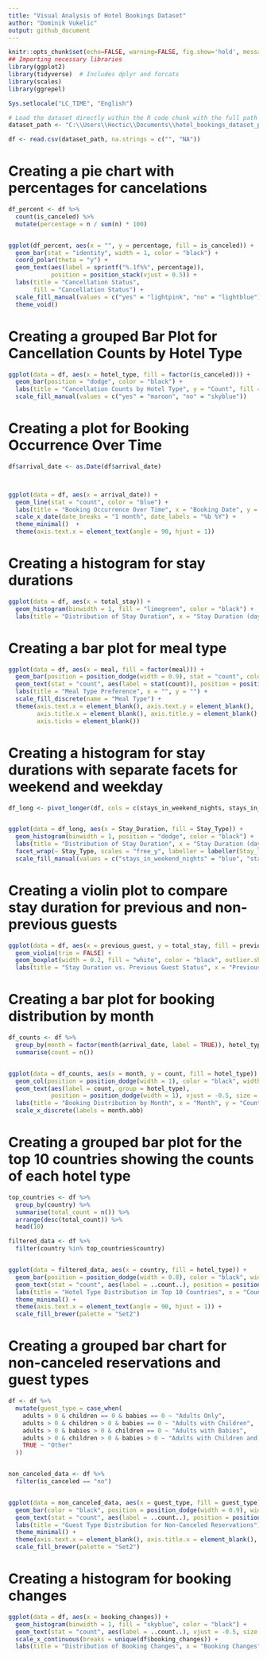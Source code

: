 ```yaml
---
title: "Visual Analysis of Hotel Bookings Dataset"
author: "Dominik Vukelic"
output: github_document
---
```


```r
knitr::opts_chunk$set(echo=FALSE, warning=FALSE, fig.show='hold', message=FALSE)
## Importing necessary libraries
library(ggplot2)
library(tidyverse)  # Includes dplyr and forcats
library(scales)
library(ggrepel)

Sys.setlocale("LC_TIME", "English")
```

```r
# Load the dataset directly within the R code chunk with the full path
dataset_path <- "C:\\Users\\Hectic\\Documents\\hotel_bookings_dataset_project\\cleaned_starting_file\\hotel_bookings_cleaned.csv"

df <- read.csv(dataset_path, na.strings = c("", "NA"))
```

# Creating a pie chart with percentages for cancelations

```r

df_percent <- df %>%
  count(is_canceled) %>%
  mutate(percentage = n / sum(n) * 100)


ggplot(df_percent, aes(x = "", y = percentage, fill = is_canceled)) +
  geom_bar(stat = "identity", width = 1, color = "black") +
  coord_polar(theta = "y") +
  geom_text(aes(label = sprintf("%.1f%%", percentage)),
            position = position_stack(vjust = 0.5)) +
  labs(title = "Cancellation Status",
       fill = "Cancellation Status") +
  scale_fill_manual(values = c("yes" = "lightpink", "no" = "lightblue")) +
  theme_void()
```

# Creating a grouped Bar Plot for Cancellation Counts by Hotel Type

```r

ggplot(data = df, aes(x = hotel_type, fill = factor(is_canceled))) +
  geom_bar(position = "dodge", color = "black") +
  labs(title = "Cancellation Counts by Hotel Type", y = "Count", fill = "Canceled or not") +
  scale_fill_manual(values = c("yes" = "maroon", "no" = "skyblue"))
```

# Creating a plot for Booking Occurrence Over Time

```r

df$arrival_date <- as.Date(df$arrival_date)



ggplot(data = df, aes(x = arrival_date)) +
  geom_line(stat = "count", color = "blue") +  
  labs(title = "Booking Occurrence Over Time", x = "Booking Date", y = "Number of Bookings") +
  scale_x_date(date_breaks = "1 month", date_labels = "%b %Y") +
  theme_minimal()  +  
  theme(axis.text.x = element_text(angle = 90, hjust = 1))  
```

# Creating a histogram for stay durations

```r

ggplot(data = df, aes(x = total_stay)) +
  geom_histogram(binwidth = 1, fill = "limegreen", color = "black") +
  labs(title = "Distribution of Stay Duration", x = "Stay Duration (days)", y = "Frequency")
```

# Creating a bar plot for meal type

```r
ggplot(data = df, aes(x = meal, fill = factor(meal))) +
  geom_bar(position = position_dodge(width = 0.9), stat = "count", color = "black") +  
  geom_text(stat = "count", aes(label = stat(count)), position = position_dodge(width = 0.9), vjust = -0.5) +  
  labs(title = "Meal Type Preference", x = "", y = "") +
  scale_fill_discrete(name = "Meal Type") +  
  theme(axis.text.x = element_blank(), axis.text.y = element_blank(),  
        axis.title.x = element_blank(), axis.title.y = element_blank(), 
        axis.ticks = element_blank()) 
```

# Creating a histogram for stay durations with separate facets for weekend and weekday

```r

df_long <- pivot_longer(df, cols = c(stays_in_weekend_nights, stays_in_week_nights), names_to = "Stay_Type", values_to = "Stay_Duration")


ggplot(data = df_long, aes(x = Stay_Duration, fill = Stay_Type)) +
  geom_histogram(binwidth = 1, position = "dodge", color = "black") +
  labs(title = "Distribution of Stay Duration", x = "Stay Duration (days)", y = "Frequency") +
  facet_wrap(~ Stay_Type, scales = "free_y", labeller = labeller(Stay_Type = c("stays_in_weekend_nights" = "Weekend Stay", "stays_in_week_nights" = "Week Stay"))) +
  scale_fill_manual(values = c("stays_in_weekend_nights" = "blue", "stays_in_week_nights" = "red"), name = "Stay Type")

```

# Creating a violin plot to compare stay duration for previous and non-previous guests

```r

ggplot(data = df, aes(x = previous_guest, y = total_stay, fill = previous_guest)) +
  geom_violin(trim = FALSE) +
  geom_boxplot(width = 0.2, fill = "white", color = "black", outlier.shape = NA) +
  labs(title = "Stay Duration vs. Previous Guest Status", x = "Previous Guest", y = "Stay Duration (days)")
```

# Creating a bar plot for booking distribution by month

```r

df_counts <- df %>%
  group_by(month = factor(month(arrival_date, label = TRUE)), hotel_type) %>%
  summarise(count = n())


ggplot(data = df_counts, aes(x = month, y = count, fill = hotel_type)) +
  geom_col(position = position_dodge(width = 1), color = "black", width = 0.9) +
  geom_text(aes(label = count, group = hotel_type),
            position = position_dodge(width = 1), vjust = -0.5, size = 3) + 
  labs(title = "Booking Distribution by Month", x = "Month", y = "Count", fill = "Hotel Type") +
  scale_x_discrete(labels = month.abb) 
```

# Creating a grouped bar plot for the top 10 countries showing the counts of each hotel type

```r

top_countries <- df %>%
  group_by(country) %>%
  summarise(total_count = n()) %>%
  arrange(desc(total_count)) %>%
  head(10)

filtered_data <- df %>%
  filter(country %in% top_countries$country)


ggplot(data = filtered_data, aes(x = country, fill = hotel_type)) +
  geom_bar(position = position_dodge(width = 0.8), color = "black", width = 0.7) +  
  geom_text(stat = "count", aes(label = ..count..), position = position_dodge(width = 0.8), vjust = -0.5, size = 3) +  
  labs(title = "Hotel Type Distribution in Top 10 Countries", x = "Country", y = "Count", fill = "Hotel Type") +
  theme_minimal() +  
  theme(axis.text.x = element_text(angle = 90, hjust = 1)) +  
  scale_fill_brewer(palette = "Set2")  
```

# Creating a grouped bar chart for non-canceled reservations and guest types

```r

df <- df %>%
  mutate(guest_type = case_when(
    adults > 0 & children == 0 & babies == 0 ~ "Adults Only",
    adults > 0 & children > 0 & babies == 0 ~ "Adults with Children",
    adults > 0 & babies > 0 & children == 0 ~ "Adults with Babies",
    adults > 0 & children > 0 & babies > 0 ~ "Adults with Children and Babies",
    TRUE ~ "Other"
  ))


non_canceled_data <- df %>%
  filter(is_canceled == "no")


ggplot(data = non_canceled_data, aes(x = guest_type, fill = guest_type)) +
  geom_bar(color = "black", position = position_dodge(width = 0.9), width = 0.7) +  
  geom_text(stat = "count", aes(label = ..count..), position = position_dodge(width = 0.9), vjust = -0.5, size = 3) +  
  labs(title = "Guest Type Distribution for Non-Canceled Reservations") +
  theme_minimal() +
  theme(axis.text.x = element_blank(), axis.title.x = element_blank(), axis.title.y = element_blank()) +  
  scale_fill_brewer(palette = "Set2")  
```

# Creating a histogram for booking changes

```r

ggplot(data = df, aes(x = booking_changes)) +
  geom_histogram(binwidth = 1, fill = "skyblue", color = "black") +
  geom_text(stat = "count", aes(label = ..count..), vjust = -0.5, size = 3) +  
  scale_x_continuous(breaks = unique(df$booking_changes)) +  
  labs(title = "Distribution of Booking Changes", x = "Booking Changes", y = "Frequency")
```

